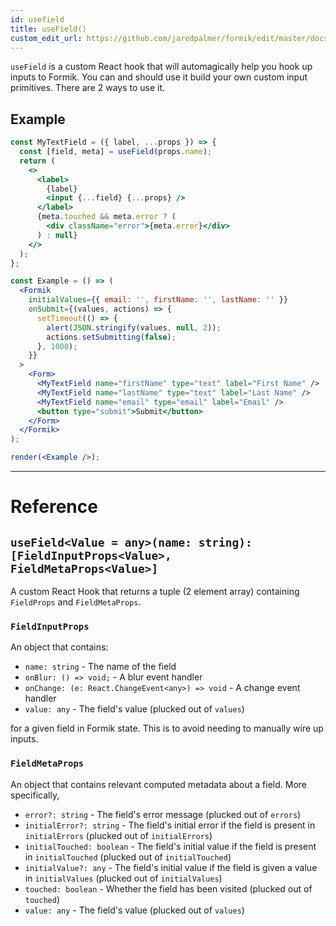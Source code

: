 ```yaml
---
id: usefield
title: useField()
custom_edit_url: https://github.com/jaredpalmer/formik/edit/master/docs/api/usefield.md
---
```


`useField` is a custom React hook that will automagically help you hook up inputs to Formik. You can and should use it build your own custom input primitives. There are 2 ways to use it.

## Example

```jsx live
const MyTextField = ({ label, ...props }) => {
  const [field, meta] = useField(props.name);
  return (
    <>
      <label>
        {label}
        <input {...field} {...props} />
      </label>
      {meta.touched && meta.error ? (
        <div className="error">{meta.error}</div>
      ) : null}
    </>
  );
};

const Example = () => (
  <Formik
    initialValues={{ email: '', firstName: '', lastName: '' }}
    onSubmit={(values, actions) => {
      setTimeout(() => {
        alert(JSON.stringify(values, null, 2));
        actions.setSubmitting(false);
      }, 1000);
    }}
  >
    <Form>
      <MyTextField name="firstName" type="text" label="First Name" />
      <MyTextField name="lastName" type="text" label="Last Name" />
      <MyTextField name="email" type="email" label="Email" />
      <button type="submit">Submit</button>
    </Form>
  </Formik>
);

render(<Example />);
```

---

# Reference

## `useField<Value = any>(name: string): [FieldInputProps<Value>, FieldMetaProps<Value>]`

A custom React Hook that returns a tuple (2 element array) containing `FieldProps` and `FieldMetaProps`.

### `FieldInputProps`

An object that contains:

- `name: string` - The name of the field
- `onBlur: () => void;` - A blur event handler
- `onChange: (e: React.ChangeEvent<any>) => void` - A change event handler
- `value: any` - The field's value (plucked out of `values`)

for a given field in Formik state. This is to avoid needing to manually wire up inputs.

### `FieldMetaProps`

An object that contains relevant computed metadata about a field. More specifically,

- `error?: string` - The field's error message (plucked out of `errors`)
- `initialError?: string` - The field's initial error if the field is present in `initialErrors` (plucked out of `initialErrors`)
- `initialTouched: boolean` - The field's initial value if the field is present in `initialTouched` (plucked out of `initialTouched`)
- `initialValue?: any` - The field's initial value if the field is given a value in `initialValues` (plucked out of `initialValues`)
- `touched: boolean` - Whether the field has been visited (plucked out of `touched`)
- `value: any` - The field's value (plucked out of `values`)
